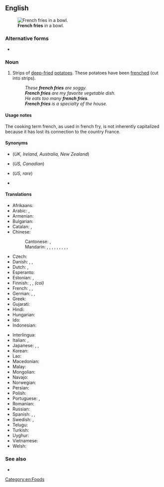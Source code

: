 {{also|French fries}}
==English==
[[Image:Pommes-1.jpg|thumb|'''French fries''' in a bowl.]]

===Alternative forms===
* {{l|en|French fries}}

===Noun===
{{en-plural noun|sg=french fry}}

# {{lb|en|chiefly|North America}} Strips of [[deep-fried]] [[potatoes]]. These potatoes have been [[frenched]] (cut into strips).
#: ''These '''french fries''' are soggy.''
#: '''''French fries''' are my favorite vegetable dish.''
#: ''He eats too many '''french fries'''.''
#: '''''French fries''' is a specialty of the house.''

====Usage notes====
The cooking term french, as used in french fry, is not inherently capitalized because it has lost its connection to the country France.

====Synonyms====
* {{l|en|chips}} (''UK, Ireland, Australia, New Zealand'')
* {{l|en|fries}} (''US, Canadian'')
* {{l|en|freedom fries}} (''US, rare'')
* {{l|en|French-fried potatoes}}

====Translations====
{{trans-top|deep fried strips of potato}}
* Afrikaans: {{t|af|slap tjips}}
* Arabic: {{t|ar|بَطَاطَا مَقْلِيَّة|f}}, {{t|ar|بَطَاطِس مَقْلِيَّة|f}}
* Armenian: {{t|hy|ֆրի}}
* Bulgarian: {{t|bg|пържени картофи|tr=pǎ́rženi kartófi|sc=Cyrl}}
* Catalan: {{t|ca|patates fregides|f}}, {{t|ca|creïlles fregides|f}}
* Chinese:
*: Cantonese: {{t|yue|薯條|sc=Hani}}, {{t|yue|薯条|tr=syu4 tiu4-2|sc=Hani}}
*: Mandarin: {{t+|cmn|炸薯條|sc=Hani}}, {{t+|cmn|炸薯条|tr=zhàshǔtiáo|sc=Hani}}, {{t|cmn|土豆條|sc=Hani}}, {{t|cmn|土豆条|tr=tǔdòutiáo|sc=Hani}}, {{t|cmn|馬鈴薯條|sc=Hani}}, {{t|cmn|马铃薯条|tr=mǎlíngshǔtiáo|sc=Hani}}, {{t+|cmn|炸土豆條|sc=Hani}}, {{t+|cmn|炸土豆条|tr=zhátǔdòutiáo|sc=Hani}}, {{t+|cmn|薯條|sc=Hani}}, {{t+|cmn|薯条|tr=shǔtiáo|sc=Hani}}
* Czech: {{t+|cs|hranolky|m}}
* Danish: {{t+|da|pomfrit|c}}, {{t+|da|pommes frites|pl}}, {{t|da|fritter|pl}}
* Dutch: {{t+|nl|frieten}}, {{t+|nl|patat}}
* Esperanto: {{t+|eo|terpomfingroj}}
* Estonian: {{t|et|friikartulid|p}}, {{t|et|friikad|p}}
* Finnish: {{t+|fi|ranskalaiset perunat}}, {{t+|fi|ranskanperunat}}, {{t|fi|ranskikset}} ''(col)''
* French: {{t+|fr|frites|f-p}}, {{t+|fr|pommes frites|f-p}}, {{t|fr|pommes allumettes|f-p}}
* German: {{t+|de|Pommes frites|f-p}}, {{t+|de|Pommes|f-p}}, {{t+|de|Fritten|f-p}}
* Greek: {{t|el|τηγανιτές πατάτες|f-p}}
* Gujarati: {{t-needed|gu}}
* Hindi: {{t-needed|hi}}
* Hungarian: {{t+|hu|hasábburgonya}}
* Ido: {{t|io|potato-fritajo}}
* Indonesian: {{t|id|kentang goreng}}
{{trans-mid}}
* Interlingua: {{t|ia|patatas frite}}
* Italian: {{t|it|patate fritte|f-p}}, {{t|it|patatine fritte|f-p}}
* Japanese: {{t|ja|フライドポテト|tr=furaidopoteto|sc=Jpan}}, {{t|ja|フレンチフライ|tr=furenchifurai|sc=Jpan}}, {{t|ja|自由のフライ|tr=jiyū no furai|sc=Jpan}}
* Korean: {{t|ko|감자 튀김}}
* Lao: {{t-needed|lo}}
* Macedonian: {{t|mk|помфрит|m|tr=pomfrít}}
* Malay: {{t|ms|kentang goreng}}
* Mongolian: {{t|mn|шарсан төмс|sc=Cyrl}}
* Navajo: {{t|nv|nímasii ádaałtsʼóózígo niheeshgizhgo akʼah bee shibézhígíí}}
* Norwegian: {{t|no|pommes frites|m}}
* Persian: {{t|fa|سیب‌زمینی سرخ‌کرده|tr=sib-zamini-ye sorx-karde|sc=fa-Arab}}
* Polish: {{t|pl|frytki|p}}
* Portuguese: {{t|pt|batatas fritas|p}}, {{t|pt|batatinha frita|f}}
* Romanian: {{t|ro|cartofi prăjiți|m-p}}
* Russian: {{t|ru|карто́фель фри|m}}
* Spanish: {{qualifier|Spain}} {{t|es|patatas fritas|p}}, {{qualifier|Mexico}} {{t|es|papas fritas|p}}, {{qualifier|Nicaragua}} {{t|es|papitas fritas|p}}
* Swedish: {{t+|sv|pommes frites|c}}, {{t+|sv|strips|p}}
* Telugu: {{t-needed|te}}
* Turkish: {{t|tr|patates kızartması}}
* Uyghur: {{t|ug|بەرەڭگە قەلەمچىسى}}
* Vietnamese: {{t|vi|khoai tây chiên}} {{qualifier|lit.: fried western potato}}
* Welsh: {{t+|cy|sglodion}}
{{trans-bottom}}

===See also===
* {{projectlink|wikipedia}}

[[Category:en:Foods]]
